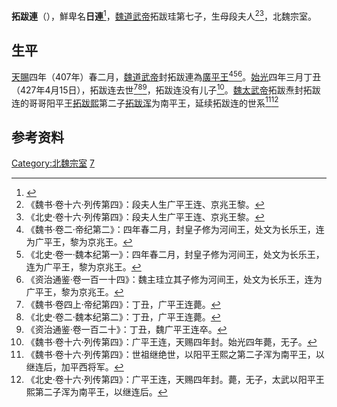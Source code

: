 {{東亞男性歷史人物
|名稱 =拓跋連
|身份 =廣平王
|國家 =北魏
|時代 =[[南北朝|南北朝]]
|最高職務 =
|前任 = 無
|繼任 = 無
|圖片名稱 =
|圖片大小 =
|圖片說明 =
|姓 =
|名 =
|字 =
|官職 =
|封爵 =
|位階 =
|封地 =
|族裔 =鮮卑拓跋部
|旗籍 =
|氏族 =
|籍貫 =
|本籍 =
|世系 = [[拓跋珪|道武帝]]七王系
|小字 =
|別名 =
|號 =
|其他名號 =
|出生日期 =不詳
|出生地點 =
|婚年 =
|逝世年 =[[始光|始光]]四年（426年）
|逝世地 =
|諡號 =
|墓葬 =
|父親 =道武帝[[拓跋珪|拓跋珪]]
|嫡母 =
|母親 =段夫人
|元配 =
|正室 =
|繼室 =
|兄弟 =
|姊妹 =
|子 =
|女 =
|其他親屬 =曾祖：[[拓跋什翼犍|拓跋什翼犍]]<br>祖父：[[拓跋寔|拓跋寔]]<br>
|出身 = <!---此处指科举出身--->
|功名 = 
|經歷 = 
|著作 =
|注釋 =
}}
'''拓跋連'''（{{bd|400年代||427年|4月15日|catIdx=t}}），鮮卑名'''日連'''<ref>{{Cite book | author = 罗新，叶炜著 | title = 《新出魏晋南北朝墓志疏证》 | location = 北京市 | publisher = 中华书局 | date =2004| pages =176-178 |ISBN =7-101-04320-8| accessdate = 2015-12-07 | url = | language= zh-cn| quote = }}</ref>，[[魏道武帝|魏道武帝]]拓跋珪第七子，生母段夫人<ref>《魏书·卷十六·列传第四》：段夫人生广平王连、京兆王黎。</ref><ref>《北史·卷十六·列传第四》：段夫人生广平王连、京兆王黎。</ref>，北魏宗室。

==生平==
[[天赐_(北魏)|天賜]]四年（407年）春二月，[[魏道武帝|魏道武帝]]封拓跋連為[[廣平王|廣平王]]<ref>《魏书·卷二·帝纪第二》：四年春二月，封皇子修为河间王，处文为长乐王，连为广平王，黎为京兆王。</ref><ref>《北史·卷一·魏本纪第一》：四年春二月，封皇子修为河间王，处文为长乐王，连为广平王，黎为京兆王。</ref><ref>《资治通鉴·卷一百一十四》：魏主珪立其子修为河间王，处文为长乐王，连为广平王，黎为京兆王。</ref>。[[始光|始光]]四年三月丁丑（427年4月15日），拓跋连去世<ref>《魏书·卷四上·帝纪第四》：丁丑，广平王连薨。</ref><ref>《北史·卷二·魏本纪第二》：丁丑，广平王连薨。</ref><ref>《资治通鉴·卷一百二十》：丁丑，魏广平王连卒。</ref>，拓跋连没有儿子<ref>《魏书·卷十六·列传第四》：广平王连，天赐四年封。始光四年薨，无子。</ref>。[[魏太武帝|魏太武帝]]拓跋焘封拓跋连的哥哥阳平王[[拓跋熙|拓跋熙]]第二子[[拓跋浑|拓跋浑]]为南平王，延续拓跋连的世系<ref>《魏书·卷十六·列传第四》：世祖继绝世，以阳平王熙之第二子浑为南平王，以继连后，加平西将军。</ref><ref>《北史·卷十六·列传第四》：广平王连，天赐四年封。薨，无子，太武以阳平王熙第二子浑为南平王，以继连后。</ref>

==参考资料==
{{reflist}}

[[Category:北魏宗室|Category:北魏宗室]]
[[Category:魏道武帝皇子|7]]